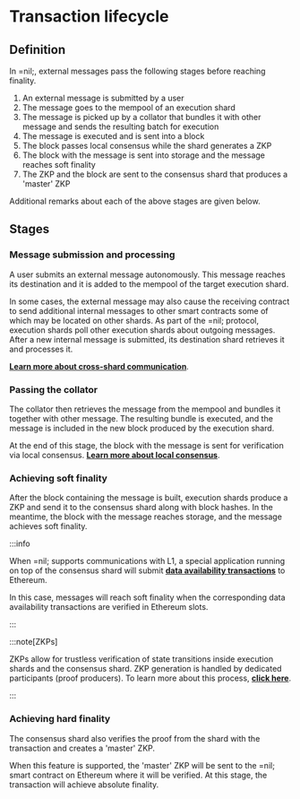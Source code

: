# Transaction lifecycle

## Definition

In =nil;, external messages pass the following stages before reaching finality.

1. An external message is submitted by a user
2. The message goes to the mempool of an execution shard
3. The message is picked up by a collator that bundles it with other message and sends the resulting batch for execution
4. The message is executed and is sent into a block
5. The block passes local consensus while the shard generates a ZKP
6. The block with the message is sent into storage and the message reaches soft finality
7. The ZKP and the block are sent to the consensus shard that produces a 'master' ZKP

Additional remarks about each of the above stages are given below.

## Stages

### Message submission and processing

A user submits an external message autonomously. This message reaches its destination and it is added to the mempool of the target execution shard.

In some cases, the external message may also cause the receiving contract to send additional internal messages to other smart contracts some of which may be located on other shards. As part of the =nil; protocol, execution shards poll other execution shards about outgoing messages. After a new internal message is submitted, its destination shard retrieves it and processes it.

[**Learn more about cross-shard communication**](./shards-parallel-execution#message-passing-checks).

### Passing the collator

The collator then retrieves the message from the mempool and bundles it together with other message. The resulting bundle is executed, and the message is included in the new block produced by the execution shard.

At the end of this stage, the block with the message is sent for verification via local consensus. [**Learn more about local consensus**](./shards-parallel-execution#consensus-shard).

### Achieving soft finality

After the block containing the message is built, execution shards produce a ZKP and send it to the consensus shard along with block hashes. In the meantime, the block with the message reaches storage, and the message achieves soft finality.

:::info

When =nil; supports communications with L1, a special application running on top of the consensus shard will submit [**data availability transactions**](../specification/data-availability) to Ethereum. 

In this case, messages will reach soft finality when the corresponding data availability transactions are verified in Ethereum slots.

:::

:::note[ZKPs]

ZKPs allow for trustless verification of state transitions inside execution shards and the consensus shard. ZKP generation is handled by dedicated participants (proof producers). To learn more about this process, [**click here**](../specification/finality).

:::

### Achieving hard finality

The consensus shard also verifies the proof from the shard with the transaction and creates a 'master' ZKP. 

When this feature is supported, the 'master' ZKP will be sent to the =nil; smart contract on Ethereum where it will be verified. At this stage, the transaction will achieve absolute finality.